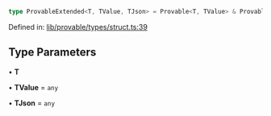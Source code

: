 ```ts
type ProvableExtended<T, TValue, TJson> = Provable<T, TValue> & ProvableExtension<T, TJson>;
```

Defined in: [lib/provable/types/struct.ts:39](https://github.com/o1-labs/o1js/blob/46b9772d07785397c4bd76a102bc9f6730d321bb/src/lib/provable/types/struct.ts#L39)

## Type Parameters

• **T**

• **TValue** = `any`

• **TJson** = `any`

